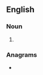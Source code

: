 ==English==

===Noun===
{{en-noun}}

# {{alternative form of|comicverse|lang=en}}

===Anagrams===
* {{anagrams|en|a=cceeimorssv|comicverses}}